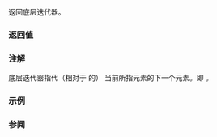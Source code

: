 {{cpp/iterator/reverse_iterator/title|base}}
{{cpp/iterator/reverse_iterator/navbar}}
{{ddcla|constexpr=c++17|
iterator_type base() const;
}}

返回底层迭代器。

===返回值===
{{box|{{rlpst|/#current}}}}

===注解===
底层迭代器指代（相对于 {{tt|iterator_type}} 的）{{tt|reverse_iterator}} 当前所指元素的下一个元素。即 {{c|1=&amp;*(*this.base() - 1) == &amp;*(*this)}}。

===示例===
{{example
|code=
#include &lt;iostream&gt;
#include &lt;iterator&gt;
#include &lt;vector&gt;

int main()
{
    std::vector&lt;int&gt; v = {0, 1, 2, 3, 4, 5};
    
    using RevIt = std::reverse_iterator&lt;std::vector&lt;int&gt;::iterator&gt;;
    
    const auto it = v.begin() + 3;
    RevIt r_it{it};
    
    std::cout &lt;&lt; "*it == " &lt;&lt; *it &lt;&lt; '\n'
              &lt;&lt; "*r_it == " &lt;&lt; *r_it &lt;&lt; '\n'
              &lt;&lt; "*r_it.base() == " &lt;&lt; *r_it.base() &lt;&lt; '\n'
              &lt;&lt; "*(r_it.base() - 1) == " &lt;&lt; *(r_it.base() - 1) &lt;&lt; '\n';
    
    RevIt r_end{v.begin()};
    RevIt r_begin{v.end()};
    
    for (auto it = r_end.base(); it != r_begin.base(); ++it)
        std::cout &lt;&lt; *it &lt;&lt; ' ';
    std::cout &lt;&lt; '\n';
    
    for (auto it = r_begin; it != r_end; ++it)
        std::cout &lt;&lt; *it &lt;&lt; ' ';
    std::cout &lt;&lt; '\n';
}
|output=
*it == 3
*r_it == 2
*r_it.base() == 3
*(r_it.base() - 1) == 2
0 1 2 3 4 5
5 4 3 2 1 0
}}

===参阅===
{{dsc begin}}
{{dsc inc|cpp/iterator/adaptor/dsc operator*|reverse_iterator}}
{{dsc end}}

{{langlinks|de|en|es|fr|it|ja|pt|ru}}